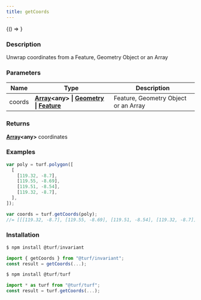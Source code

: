 ```yaml
---
title: getCoords
---
```



<!-- Expose turf as global var for experimenting in the browser console -->

<BrowserOnly>{() => <WindowTurfGlobal turf={turf} />}</BrowserOnly>

### Description

Unwrap coordinates from a Feature, Geometry Object or an Array

### Parameters

| Name   | Type                                                                                                                                                                                                                              | Description                          |
| ------ | --------------------------------------------------------------------------------------------------------------------------------------------------------------------------------------------------------------------------------- | ------------------------------------ |
| coords | **[Array](https://developer.mozilla.org/docs/Web/JavaScript/Reference/Global_Objects/Array)\<any\> \| [Geometry](https://tools.ietf.org/html/rfc7946#section-3.1) \| [Feature](https://tools.ietf.org/html/rfc7946#section-3.2)** | Feature, Geometry Object or an Array |

### Returns

**[Array](https://developer.mozilla.org/docs/Web/JavaScript/Reference/Global_Objects/Array)\<any\>** coordinates

### Examples

```javascript
var poly = turf.polygon([
  [
    [119.32, -8.7],
    [119.55, -8.69],
    [119.51, -8.54],
    [119.32, -8.7],
  ],
]);

var coords = turf.getCoords(poly);
//= [[[119.32, -8.7], [119.55, -8.69], [119.51, -8.54], [119.32, -8.7]]]
```

### Installation

```javascript
$ npm install @turf/invariant

import { getCoords } from "@turf/invariant";
const result = getCoords(...);
```

```javascript
$ npm install @turf/turf

import * as turf from "@turf/turf";
const result = turf.getCoords(...);
```
